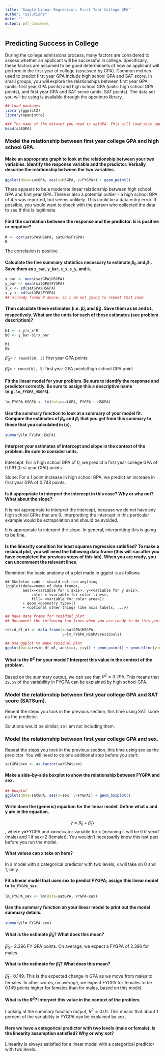 ---
title: 'Simple Linear Regression: First Year College GPA'
author: "Solutions"
date: ""
output: pdf_document
---

## Predicting Success in College

During the college admissions process, many factors are considered to assess whether an applicant will be successful in college. Specifically, these factors are assumed to be good determinants of how an applicant will perform in the first year of college (assessed by GPA). Common metrics used to predict first year GPA include high school GPA and SAT score. In small groups, you will explore the relationships between first year GPA (units: first year GPA points) and high school GPA (units: high school GPA points), and first year GPA and SAT score (units: SAT points). The data set you will be using is available through the openintro library. 

```{r setup, tidy=TRUE}
## load packages
library(ggplot2)
library(openintro)

### The name of the dataset you need is satGPA. This will load with openintro.
head(satGPA)

```

### Model the relationship between first year college GPA and high school GPA.

#### Make an appropriate graph to look at the relationship between your two variables. Identify the response variable and the predictor. Verbally describe the relationship between the two variables.

```{r scatterplot, tidy=TRUE}
ggplot(data=satGPA, aes(x=HSGPA, y=FYGPA)) + geom_point()
```

There appears to be a moderate linear relationship between high school GPA and first year GPA. There is also a potential outlier - a high school GPA of 4.5 was reported, but seems unlikely. This could be a data entry error. If possible, you would want to check with the person who collected the data to see if this is legitimate. 

#### Find the correlation between the response and the predictor. Is is positive or negative?

```{r correlation, tidy=TRUE}
R <- cor(satGPA$HSGPA, satGPA$FYGPA)
R
```

The correlation is positive.

#### Calculate the five summary statistics necessary to estimate $\beta_0$ and $\beta_1$. Save them as `x_bar`, `y_bar`, `s_x`, `s_y`, and `R`.

```{r summ stat, tidy=TRUE}
x_bar <- mean(satGPA$HSGPA)
y_bar <- mean(satGPA$FYGPA)
s_x <- sd(satGPA$HSGPA)
s_y <- sd(satGPA$FYGPA)
## already found R above, so I am not going to repeat that code

```

#### Then calculate these estimates (i.e. $\hat{\beta}_0$ and $\hat{\beta}_1$). Save them as `b0` and `b1`, respectively. What are the units for each of these estimates (see problem description)?

```{r}
b1 <- s_y/s_x*R
b0 <- y_bar-b1*x_bar

b1
b0
```

$\hat{\beta}_0=$ `r round(b0, 3)` first year GPA points

$\hat{\beta}_1=$ `r round(b1, 3)` first year GPA points/high school GPA point

#### Fit the linear model for your problem. Be sure to identify the response and predictor correctly. Be sure to assign this a descriptive name (e.g. `lm_FYGPA_HSGPA`).

```{r}
lm_FYGPA_HSGPA <- lm(data=satGPA, FYGPA ~ HSGPA)
```


#### Use the summary function to look at a summary of your model fit. Compare the estimates of $\beta_0$ and $\beta_1$ that you get from this summary to those that you calculated in (c).

```{r}
summary(lm_FYGPA_HSGPA)
```

#### Interpret your estimates of intercept and slope in the context of the problem. Be sure to consider units.

Intercept: For a high school GPA of 0, we predict a first year college GPA of 0.091 (first year GPA) points.

Slope: For a 1 point increase in high school GPA, we predict an increase in first year GPA of 0.743 points.

#### Is it appropriate to interpret the intercept in this case? Why or why not? What about the slope?

It is not appropriate to interpret the intercept, because we do not have any high school GPAs that are 0. Interpretting the intercept in this particular example would be extrapolation and should be avoided.

It is appropriate to interpret the slope. In general, interpretting this is going to be fine.

#### Is the linearity condition for least squares regression satisfied? To make a residual plot, you will need the following data frame (this will run after you have completed the previous steps of this lab). When you are ready, you can uncomment the relevant lines.

Reminder: the basic anatomy of a plot made in ggplot is as follows: 

```{}
## Skeleton code - should not run anything
(ggplot(data=<name of data frame>, 
        aes(x=<variable for x axis>, y=<variable for y axis>,
            color = <variable for color lines>, 
            fill= <variable for color area>))
        + geom_<geometry type>()
        + <optional other things like axis labels, ...>)
```

```{r residual plot, tidy=TRUE}
## Make data frame for residual plot
## Uncomment the following two lines when you are ready to do this part.

resid_df_m1 <- data.frame(x=satGPA$HSGPA,
                          y=lm_FYGPA_HSGPA$residuals)

## Use ggplot to make residual plot
ggplot(data=resid_df_m1, aes(x=x, y=y)) + geom_point() + geom_hline(yintercept = 0)
```

#### What is the $R^2$ for your model? Interpret this value in the context of the problem.

Based on the summary output, we can see that $R^2=0.295$. This means that `29.5%` of the variability in FYGPA can be explained by high school GPA. 

### Model the relationship between first year college GPA and SAT score (SATSum).

Repeat the steps you took in the previous section, this time using SAT score as the predictor.

Solutions would be similar, so I am not including them.

### Model the relationship between first year college GPA and sex. 

Repeat the steps you took in the previous section, this time using sex as the predictor. You will need to do one additional step before you start:

```{r}
satGPA$sex <- as.factor(satGPA$sex)
```

#### Make a side-by-side boxplot to show the relationship between FYGPA and sex.

```{r fig.align='center'}
## boxplot
ggplot(data=satGPA, aes(x=sex, y=FYGPA)) + geom_boxplot()
```

#### Write doen the (generic) equation for the linear model. Define what x and y are in the equation.

$$\hat{y}=\hat{\beta}_0+\hat{\beta}_1x$$, where y=FYGPA and x=indicator variable for x (meaning it will be 0 if sex=1 (male) and 1 if sex=2 (female)). You wouldn't necessarily know this last part before you run the model.

#### What values can x take on here? 

In a model with a categorical predictor with two levels, x will take on 0 and 1, only.

#### Fit a linear model that uses sex to predict FYGPA; assign this linear model to `lm_FYGPA_sex`.

```{r}
lm_FYGPA_sex <- lm(data=satGPA, FYGPA~sex)
```

#### Use the summary function on your linear model to print out the model summary details.

```{r}
summary(lm_FYGPA_sex)
```

#### What is the estimate $\hat{\beta}_0$? What does this mean?

$\hat{\beta}_0=$ 2.396 FY GPA points. On average, we expect a FYGPA of 2.396 for males.

#### What is the estimate for $\hat{\beta}_1$? What does this mean?

$\hat{\beta}_1=$ 0.149. This is the expected change in GPA as we move from males to females. In other words, on average, we expect FYGPA for females to be 0.149 points higher for females than for males, based on this model.

#### What is the $R^2$? Interpret this value in the context of the problem.

Looking at the summary function output, $R^2=0.01$. This means that about 1 percent of the variability in FYGPA can be explained by sex.

#### Here we have a categorical predictor with two levels (male or female). Is the linearity assumption satisfied? Why or why not?

Linearity is always satisfied for a linear model with a categorical predictor with two levels.
